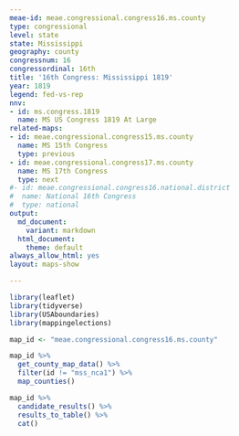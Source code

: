 ```yaml
---
meae-id: meae.congressional.congress16.ms.county
type: congressional
level: state
state: Mississippi
geography: county
congressnum: 16
congressordinal: 16th
title: '16th Congress: Mississippi 1819'
year: 1819
legend: fed-vs-rep
nnv:
- id: ms.congress.1819
  name: MS US Congress 1819 At Large
related-maps:
- id: meae.congressional.congress15.ms.county
  name: MS 15th Congress
  type: previous
- id: meae.congressional.congress17.ms.county
  name: MS 17th Congress
  type: next
#- id: meae.congressional.congress16.national.district
#  name: National 16th Congress
#  type: national
output:
  md_document:
    variant: markdown
  html_document:
    theme: default
always_allow_html: yes
layout: maps-show

---
```


```r
library(leaflet)
library(tidyverse)
library(USAboundaries)
library(mappingelections)

map_id <- "meae.congressional.congress16.ms.county"
```

<div class="map">

```r
map_id %>%
  get_county_map_data() %>%
  filter(id != "mss_nca1") %>% 
  map_counties()
```

</div>

<div class="results-table">

```r
map_id %>%
  candidate_results() %>%
  results_to_table() %>%
  cat()
```

</div>
